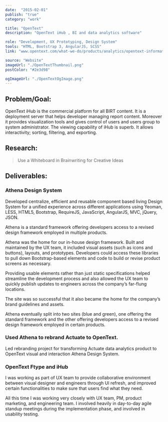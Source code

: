 ```yaml
---
date:  "2015-02-01"
publish: "true" 
category: "work"

title: "OpenText"
description: "OpenText iHub , BI and data analytics software"

role: "Development, UX Prototyping, Design System"
tools: "HTML, Bootstrap 3, AngularJS, SCSS" 
link: "www.opentext.com/what-we-do/products/analytics/opentext-information-hub"

source: "Website"
imageUrl: "./OpenTextThumbnail.png"
postColor: "#2e3d98"

ogImageUrl: "./OpenTextOgImage.png"
---
```



## Problem/Goal:
OpenText iHub is the commercial platform for all BIRT content. It is a deployment server that helps developer managing report content. Moreover it provides visualization tools and gives control of users and users group to system administrator. The viewing capability of iHub is superb. It allows interactivity; sorting, filtering, and exporting.

## Research:

> Use a Whiteboard in Brainwriting for Creative Ideas

<PhotoGallery variant="OpentextWhiteboard" columns={2}/>

## Deliverables:

### Athena Design System

Developed centralize, efficient and reusable component based living Design System for a unified experience across different applications using Yeoman, LESS, HTML5, Bootstrap, RequireJS, JavaScript, AngularJS, MVC, jQuery, JSON.

Athena is a standard framework offering developers access to a revised design framework employed in multiple products.

Athena was the home for our in-house design framework.  Built and maintained by the UX team, it included visual assets (such as icons and buttons), layouts, and prototypes. Developers could access these libraries to pull down Bootstrap-based elements and code to build or revise product screens as necessary.

Providing usable elements rather than just static specifications helped streamline the development process and also allowed the UX team to quickly publish updates to engineers across the company’s far-flung locations.

The site was so successful that it also became the home for the company’s brand guidelines and assets.

Athena eventually split into two sites (blue and green), one offering the standard framework and the other offering developers access to a revised design framework employed in certain products.

<PhotoGallery variant="OpenTextAthena" title="OpenText Athena Design System"/>

### Used Athena to rebrand Actuate to OpenText. 

Led rebranding project for transforming Actuate data analytics product to OpenText visual and interaction Athena Design System.

<PhotoGallery variant="OpenTextRebrand" columns={2}/>

### OpenText Ftype and iHub

I was working as part of UX team to provide collaborative environment between visual designer and engineers through UI refresh, and improved certain functionalities to make sure that users find what they need. 

All this time I was working very closely with UX team, PM, product marketing, and engineering team. I involved heavily in day-to-day agile standup meetings during the implementation phase, and involved in usability testing.

<PhotoGallery variant="OpenTextFtype" title="OpenText Ftype"/>

<PhotoGallery variant="OpenTextIhub" title="IhubAnalytics and Data Visualization Platform" />

